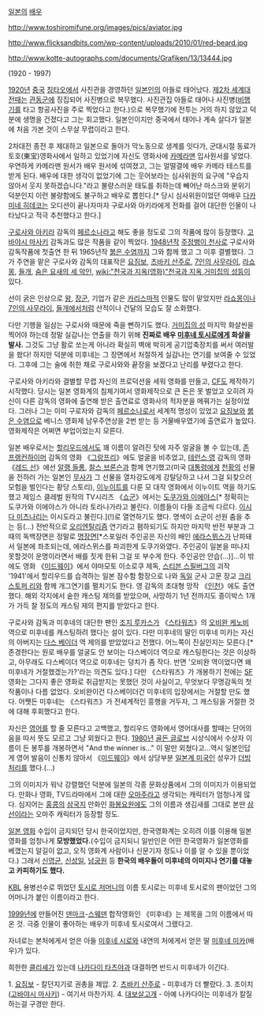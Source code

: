 [[일본]]의 [[배우]]

http://www.toshiromifune.org/images/pics/aviator.jpg

http://www.flicksandbits.com/wp-content/uploads/2010/01/red-beard.jpg

http://www.kotte-autographs.com/documents/Grafiken/13/13444.jpg

(1920 - 1997)

[[1920년]] [[중국]] [[칭타오]]에서 사진관을 경영하던 [[일본인]]의 아들로 태어났다. [[제2차 세계대전]]때는 [[관동군]]에 징집되어 사진병으로 복무했다. 사진관집 아들로 태어나 사진병([[비행기]]를 타고 항공사진을 주로 찍었다고 한다.)으로 복무했기에 전투는 거의 하지 않았고 덕분에 생명을 건졌다고 그는 회고했다. 일본인이지만 중국에서 태어나 계속 살다가 일본에 처음 가본 것이 스무살 무렵이라고 한다.

2차대전 종전 후 제대하고 일본으로 돌아가 막노동으로 생계를 잇다가, 군대시절 동료가 토호(東宝)영화사에서 일하고 있었기에 자신도 영화사에 [[카메라맨]] 입사원서를 넣었다. 우연하게 카메라맨 원서가 배우 원서에 섞여졌고, 그는 얼떨결에 배우 카메라 테스트를 받게 된다. 배우에 대한 생각이 없었기에 그는 웃어보라는 심사위원의 요구에 "우습지 않아서 웃지 못하겠습니다."라고 불량스러운 태도를 취하는데 빼어난 마스크와 분위기 덕분인지 이런 불량함에도 불구하고 배우로 뽑힌다.[* 당시 심사위원이었던 여배우 [[다카미네 히데코]]는 오디션이 끝나자마자 구로사와 아키라에게 전화를 걸어 대단한 인물이 나타났다고 적극 추천했다고 한다.]

[[구로사와 아키라]] 감독의 [[페르소나]]라고 해도 좋을 정도로 그의 작품에 많이 등장했다. [[고바야시 마사키]] 감독과도 많은 작품을 같이 찍었다. [[1948년]]작 [[주정뱅이 천사]]로 구로사와 감독작품에 첫출연 한 뒤 1965년작 [[붉은 수염]]까지 그와 함께 했고 그 이후 결별했다. 그가 주연을 맡은 구로사와 감독의 대표작은 [[요짐보]], [[츠바키 산주로]], [[7인의 사무라이]], [[라쇼몽]], [[들개]], [[숨은 요새의 세 악인]], [[wiki:"천국과 지옥(영화)"천국과 지옥]],[[거미집의 성]]등이 있다.

선이 굵은 인상으로 [[왕]], [[장군]], 기업가 같은 [[카리스마]]적 인물도 많이 맡았지만 [[라쇼몽]]이나 [[7인의 사무라이]], [[들개]]에서처럼 산적이나 건달의 모습도 잘 소화했다.

다만 기행을 일삼는 구로사와 때문에 죽을 뻔하기도 했다. [[거미집의 성]] 마지막 화살씬을 찍어야 하는데 정말 실감나는 연출을 하기 위해 '''진짜로 배우 [[미후네 토시로]]에게 화살을 발사.''' 그것도 그냥 활로 쏘는게 아니라 확실히 벽에 박히게 공기압축장치를 써서 여러발을 쐈다! 하지만 덕분에 미후네는 그 장면에서 처절하게 실감나는 연기를 보여줄 수 있었다. 그후에 그는 술에 취한 채로 구로사와와 끝장을 보겠다고 난리를 부렸다고 한다.

구로사와 아키라와 결별할 무렵 자신의 프로덕션을 세워 영화를 만들고, [[CF]]도 제작하기 시작했다. 당시는 일본 영화계의 침체기여서 영화제작으로 큰 돈은 못 벌었고 오히려 자신이 다른 감독의 영화에 출연해 받은 출연료로 영화사의 적자분을 메꿔가는 실정이었다. 그러나 그는 이미 구로자와 감독의 [[페르소나]]로서 세계적 명성이 있었고 [[요짐보]]와 [[붉은 수염]]으로 베니스 영화제 남우주연상을 2번 받는 등 거물배우였기에 출연료가 높았다. 영화제작은 어쩌면 부업이었는지 모른다.

일본 배우로서는 [[할리우드]]에서도 꽤 이름이 알려진 탓에 자주 얼굴을 볼 수 있는데, [[존 프랭컨하이머]] 감독의 영화 《[[그랑프리]]》에도 얼굴을 비추었고, [[테런스 영]] 감독의 영화 《[[레드 선]]》에선 [[알랭 들롱]], [[찰스 브론슨]]과 함께 연기했고(미국 [[대통령]]에게 [[천황]]의 선물을 전하러 가는 일본인 [[무사]]가 그 선물을 열차강도에게 강탈당하고 나서 그걸 되찾으러 모험을 벌인다는 황당 스토리), [[이누이트]]를 다룬 모 대작 영화에서 이누이트 역을 하기도 했고 제임스 클레벌 원작의 TV시리즈 《[[쇼군]]》에서는 [[도쿠가와 이에야스]][* 정확히는 도쿠가와 이에야스가 아니라 토라나가라고 불린다. 이름들이 다들 조금씩 다르다. [[이시다 미츠나리]]는 이시도라고 불린다.](!)로 열연하기도 했다. 명색이 쇼군이 선원 춤을 추는 등(...) 전반적으로 [[오리엔탈리즘]] 연기라고 폄하되기도 하지만 마지막 반전 부분과 그때의 독백장면은 정말로 [[명장면]][*스포일러 주인공은 자신의 배인 [[에라스뮈스]]가 난파돼서 일본에 좌초되는데, 에라스뮈스를 파괴한게 도쿠가와였다. 주인공이 일본을 떠나지 못할것이 운명이라면서 배를 짓게 한뒤 그걸 또 부수게 한다. 주인공만 안습(...)]...이 밖에도 영화 《[[미드웨이]]》에서 야마모토 이소로쿠 제독, [[스티븐 스필버그]]의 괴작 '1941'에서 할리우드를 습격하는 일본 잠수함 함장으로 나와 [[독일]] 군사 고문 장교 [[크리스토퍼 리]]와 함께 개그연기를 펼치기도 한다. 영 감독의 초대형 망작 《[[인천]]》에도 출연했다. 해외 각지에서 숱한 캐스팅 제의를 받았으며, 사망하기 1년 전까지도 종이박스 1개가 가득 찰 정도의 캐스팅 제의 편지를 받았다고 한다.

구로사와 감독과 미후네의 대단한 팬인 [[조지 루카스]]가 《[[스타워즈]]》의 [[오비완 케노비]] 역으로 미후네를 캐스팅하려 했다는 설이 있다. 다만 미후네의 딸인 미후네 미카는 자신의 아버지는 [[다스 베이더]] 역 제의를 받았었다고 전했다. 어느쪽이 진실인지는 모른다.[* 존경한다는 원로 배우를 얼굴도 안 보이는 다스베이더 역으로 캐스팅한다는 것은 이상하고, 아무래도 다스베이더 역으로 미후네는 덩치가 좀 작다. 반면 '오비완 역이었다면 왜 미후네가 거절했겠는가?'라는 의견도 있다.] 다만 《스타워즈》가 개봉하기 전에는 [[SF]] 영화는 그다지 좋은 영화로 취급받지는 못했던 것이 사실이고, 무엇보다 무명감독의 첫 작품이나 다름 없었다. 오비완이건 다스베이더건 미후네의 입장에서는 거절할 만도 했다. 어쨋든 미후네는 《스타워즈》가 전세계적인 흥행을 거두자, 그 캐스팅을 거절한 것에 대해 후회했다고 한다.

자신은 [[영어]]를 할 줄 모른다고 고백했고, 할리우드 영화에서 영어대사를 할때는 단어의 음을 따서 뜻도 모르고 그냥 외웠다고 한다. [[1980년]] [[골든 글로브]] 시상식에서 수상자 이름이 든 봉투를 개봉하면서 "And the winner is..." 이 말만 외쳤다고...역시 일본인답게 영어 발음이 신통치 않아서 《[[미드웨이]]》에서 상당부분 [[일본계 미국인]] 성우가 [[더빙]]처리를 했다.(...)

그의 이미지가 워낙 강렬했던 덕분에 일본의 각종 문화상품에서 그의 이미지가 이용되었다. 만화나 영화, TV드라마에서 그에 대한 [[오마주]]라고 생각되는 캐릭터가 엄청나게 많다. 심지어는 [[홍콩]]의 [[삼국지]] 만화인 [[화봉요원]]에도 그의 이름과 생김새를 그대로 본딴 [[삼선]]이라는 오마주 캐릭터가 등장할 정도.

[[일본 영화]] 수입이 금지되던 당시 한국이었지만, 한국영화계는 오히려 이를 이용해 일본영화를 엄청나게 '''모방했었다.'''(수입이 금지되니 일반인은 어떤 한국영화가 일본영화를 베꼈는지 알길이 없고, 오직 영화계 사람이나 신문기자 정도나 이를 알 수 있을 뿐이었다.) 그래서 [[신영균]], [[신성일]], [[남궁원]] 등 '''한국의 배우들이 미후네의 이미지나 연기를 대놓고 카피하기도 했다.'''

[[KBL]] 용병선수로 뛰었던 [[토시로 저머니]]의 이름 토시로는 미후네 토시로의 팬이었던 그의 어머니가 붙인 이름이라고 한다.

[[1999년]]에 만들어진 [[덴마크]]-[[스웨덴]] 합작영화인 《미후네》는 제목을 그의 이름에서 따온 것. 극중 인물이 좋아하는 배우가 미후네 토시로여서 그랬다고.

자녀로는 본처에게서 얻은 아들 [[미후네 시로]]와 내연의 처에게서 얻은 딸 [[미후네 미카]](배우)가 있다.

희한한 [[클리셰]]가 있는데 [[나카다이 타츠야]]과 대결하면 반드시 미후네가 이긴다.

1. [[요짐보]] - 칼던지기로 권총을 제압.
2. [[츠바키 산주로]] - 미후네가 더 빨랐다.
3. 조이치([[고바야시 마사키]]) - 여기서 마찬가지.
4. [[대보살고개]] - 아예 나카다이는 미후네가 칼질하는걸 구경만 한다.
